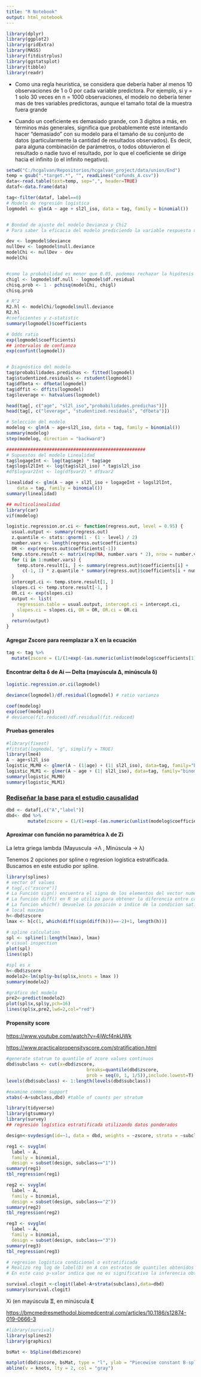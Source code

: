 ```yaml
---
title: "R Notebook"
output: html_notebook
---
```


```r
library(dplyr)
library(ggplot2)
library(gridExtra)
library(MASS)
library(fitdistrplus)
library(ggstatsplot)
library(tibble)
library(readr)


```

-   Como una regla heurística, se considera que debería haber al menos 10 observaciones de 1 o 0 por cada variable predictora. Por ejemplo, si y = 1 solo 30 veces en n = 1000 observaciones, el modelo no debería tener mas de tres variables predictoras, aunque el tamaño total de la muestra fuera grande

-   Cuando un coeficiente es demasiado grande, con 3 digitos a más, en términos más generales, significa que probablemente esté intentando hacer "demasiado" con su modelo para el tamaño de su conjunto de datos (particularmente la cantidad de resultados observados). Es decir, para alguna combinación de parámetros, o todos obtuvieron el resultado o nadie tuvo el resultado, por lo que el coeficiente se dirige hacia el infinito (o el infinito negativo).

```r
setwd("C:/hcgalvan/Repositorios/hcgalvan_project/data/union/End")
temp = gsub(".*target.*", "", readLines("cofunds_A.csv"))
data<-read.table(text=temp, sep=",", header=TRUE)
dataf<-data.frame(data)

```

```r
tag<-filter(dataf, label==0)
# Modelo de regresión logística
logmodel <- glm(A ~ age + sl2l_iso, data = tag, family = binomial())


# Bondad de ajuste del modelo Devianza y Chi2
# Para saber la eficacia del modelo prediciendo la variable respuesta utilizamos el estadístico chi-cuadrado, que mide la diferencia entre el modelo en su estado actual y el modelo cuando sólo se incluyó la constante.

dev <- logmodel$deviance
nullDev <- logmodel$null.deviance
modelChi <- nullDev - dev
modelChi


#como la probabilidad es menor que 0.05, podemos rechazar la hipótesis nula de que el modelo es mejor prediciendo la variable resultado que si elegimos por azar. Por tanto, podemos decir que, en general, el modelo tiene una aportación significativa en la perdición
chigl <- logmodel$df.null - logmodel$df.residual
chisq.prob <- 1 - pchisq(modelChi, chigl)
chisq.prob

# R^2
R2.hl <- modelChi/logmodel$null.deviance
R2.hl
#coeficientes y z-statistic
summary(logmodel)$coefficients

# Odds ratio
exp(logmodel$coefficients)
## intervalos de confianza
exp(confint(logmodel))


# Diagnóstico del modelo
tag$probabilidades.predichas <- fitted(logmodel)
tag$studentized.residuals <- rstudent(logmodel)
tag$dfbeta <- dfbeta(logmodel)
tag$dffit <- dffits(logmodel)
tag$leverage <- hatvalues(logmodel)

head(tag[, c("age", "sl2l_iso","probabilidades.predichas")])
head(tag[, c("leverage", "studentized.residuals", "dfbeta")])

# Selección del modelo
modelog <- glm(A ~ age+sl2l_iso, data = tag, family = binomial())
summary(modelog)
step(modelog, direction = "backward")

####################################################
# Supuestos del modelo Linealidad
tag$logageInt <- log(tag$age) * tag$age
tag$logsl2lInt <- log(tag$sl2l_iso) * tag$sl2l_iso
#df$logvar2Int <- log(df$var2) * df$var2

linealidad <- glm(A ~ age + sl2l_iso + logageInt + logsl2lInt, 
    data = tag, family = binomial())
summary(linealidad)

## multicolinealidad
library(car)
vif(modelog)

```

```r
logistic.regression.or.ci <- function(regress.out, level = 0.95) {
  usual.output <- summary(regress.out)
  z.quantile <- stats::qnorm(1 - (1 - level) / 2)
  number.vars <- length(regress.out$coefficients)
  OR <- exp(regress.out$coefficients[-1])
  temp.store.result <- matrix(rep(NA, number.vars * 2), nrow = number.vars)
  for (i in 1:number.vars) {
    temp.store.result[i, ] <- summary(regress.out)$coefficients[i] +
      c(-1, 1) * z.quantile * summary(regress.out)$coefficients[i + number.vars]
  }
  intercept.ci <- temp.store.result[1, ]
  slopes.ci <- temp.store.result[-1, ]
  OR.ci <- exp(slopes.ci)
  output <- list(
    regression.table = usual.output, intercept.ci = intercept.ci,
    slopes.ci = slopes.ci, OR = OR, OR.ci = OR.ci
  )
  return(output)
}
```

#### Agregar Zscore para reemplazar a X en la ecuación

```r
tag <- tag %>% 
  mutate(zscore = (1/(1+exp(-(as.numeric(unlist(modelog$coefficients[1]))+as.numeric(unlist(modelog$coefficients[2]))*tag$age+as.numeric(unlist(modelog$coefficients[3]))*tag$sl2l_iso)))))
```

#### Encontrar delta δ de Ai — Delta (mayúscula Δ, minúscula δ)

```r
logistic.regression.or.ci(logmodel)

deviance(logmodel)/df.residual(logmodel) # ratio varianza

coef(modelog)
exp(coef(modelog))
# deviance(fit.reduced)/df.residual(fit.reduced)
```

#### Pruebas generales

```r
#library(fixest)
#fitstat(logmodel, "g", simplify = TRUE)
library(lme4)
A ~ age+sl2l_iso
logistic_MLM0 <- glmer(A ~ (1|age) + (1| sl2l_iso), data=tag, family="binomial")
logistic_MLM1 <- glmer(A ~ age + (1| sl2l_iso), data=tag, family="binomial")
summary(logistic_MLM0)
summary(logistic_MLM1)

```

### [Rediseñar la base para el estudio causalidad]{.underline}

```r
dbd <- dataf[,c("A","label")]
dbd<- dbd %>% 
        mutate(zscore = (1/(1+exp(-(as.numeric(unlist(modelog$coefficients[1]))+as.numeric(unlist(modelog$coefficients[2]))*dataf$age+as.numeric(unlist(modelog$coefficients[3]))*dataf$sl2l_iso)))))
```

#### Aproximar con función no paramétrica λ de Zi

La letra griega lambda (Mayuscula -\>Λ , Minúscula -\> λ)

Tenemos 2 opciones por spline o regresion logística estratificada. Buscamos en este estudio por spline.

```r
library(splines)
# vector of values
# tag[,c("zscore")]
# La Función sign() encuentra el signo de los elementos del vector numérico
# La función diff() en R se utiliza para obtener la diferencia entre cada elemento de un vector de forma consecutiva
# La funcion which() devuelve la posición o indice de la condicion satisfecha.
# local maxima
h<-dbd$zscore
lmax <- h[c(1, which(diff(sign(diff(h)))==-2)+1, length(h))]

# spline calculation
spl <- spline(1:length(lmax), lmax)
# visual inspection
plot(spl)
lines(spl)

#spl es x
h<-dbd$zscore
modelo2<-lm(spl$y~bs(spl$x,knots = lmax ))
summary(modelo2)

#gráfico del modelo
pre2<-predict(modelo2)
plot(spl$x,spl$y,pch=16)
lines(spl$x,pre2,lwd=2,col="red")
```

#### Propensity score

<https://www.youtube.com/watch?v=4jWcf4nkUWk>

<https://www.practicalpropensityscore.com/stratification.html>

```r
#generate statrum to quantile of zcore values continuos
dbd$subclass <- cut(x=dbd$zscore,
                              breaks=quantile(dbd$zscore, 
                              prob = seq(0, 1, 1/5)),include.lowest=T)
levels(dbd$subclass) <- 1:length(levels(dbd$subclass))

```

```r
#examine common support
xtabs(~A+subclass,dbd) #table of counts per stratum
```

```r
library(tidyverse)
library(gtsummary)
library(survey)
## regresión logística estratificada utilizando datos ponderados

design<-svydesign(id=~1, data = dbd, weights = ~zscore, strata = ~subclass)

reg1 <- svyglm(
  label ~ A,
  family = binomial,
  design = subset(design, subclass=="1"))
summary(reg1)
tbl_regression(reg1)

reg2 <- svyglm(
  label ~ A,
  family = binomial,
  design = subset(design, subclass=="2"))
summary(reg2)
tbl_regression(reg2)

reg3 <- svyglm(
  label ~ A,
  family = binomial,
  design = subset(design, subclass=="3"))
summary(reg3)
tbl_regression(reg3)
```

```r
# regresion logística condicional o estratificada
# Realizo reg log de label(D) en A con estratos de quantiles obtenidos de zcore.
# En este caso p-valor indica que no es significativo la inferencia obtenida. Lo que hace suponer la baja cantidad de observaciones.

survival.clogit <-clogit(label~A+strata(subclass),data=dbd)
summary(survival.clogit)
```

Xi​ (en mayúscula **Ξ**, en minúscula **ξ**

<https://bmcmedresmethodol.biomedcentral.com/articles/10.1186/s12874-019-0666-3>

```r
#library(survival)
library(splines2)
library(graphics)

bsMat <- bSpline(dbd$zscore)

matplot(dbd$zscore, bsMat, type = "l", ylab = "Piecewise constant B-spline bases")
abline(v = knots, lty = 2, col = "gray")
```

```r

```

```r

```
